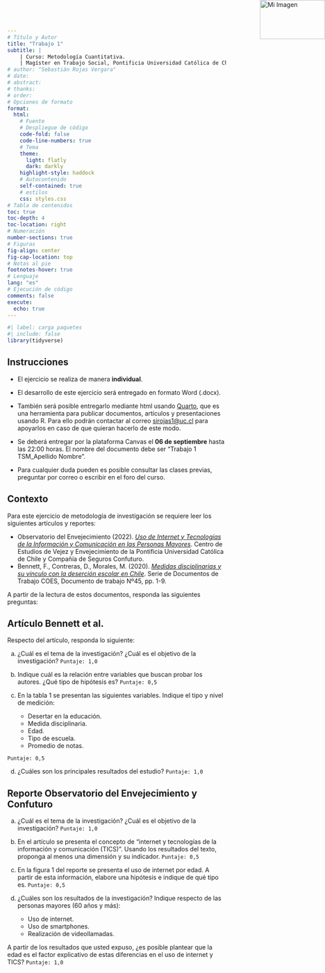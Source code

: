 ```yaml
---
# Título y Autor
title: "Trabajo 1"
subtitle: |
    | Curso: Metodología Cuantitativa.
    | Magíster en Trabajo Social, Pontificia Universidad Católica de Chile.
# author: "Sebastián Rojas Vergara"
# date: 
# abstract: 
# thanks:
# order: 
# Opciones de formato
format: 
  html:
    # Fuente
    # Despliegue de código
    code-fold: false
    code-line-numbers: true
    # Tema
    theme:
      light: flatly
      dark: darkly
    highlight-style: haddock
    # Autocontenido
    self-contained: true
    # estilos
    css: styles.css
# Tabla de contenidos
toc: true
toc-depth: 4
toc-location: right
# Numeración
number-sections: true
# Figuras
fig-align: center
fig-cap-location: top
# Notas al pie
footnotes-hover: true
# Lenguaje
lang: "es"
# Ejecución de código
comments: false
execute: 
  echo: true
---
```


```r
#| label: carga paquetes
#| include: false
library(tidyverse)
```

<img src="images/logo_puc_bn.png" alt="Mi Imagen" style="position: fixed; top: 0; right: 0; width: 150px; height: 90px;">

## Instrucciones {.unnumbered}
::: {.callout-note title="¡Importante!"}

- El ejercicio se realiza de manera **individual**.

- El desarrollo de este ejercicio será entregado en formato Word (.docx).

- También será posible entregarlo mediante html usando [Quarto](https://r4ds.hadley.nz/quarto), que es una herramienta para publicar documentos, artículos y presentaciones usando R. Para ello podrán contactar al correo [sirojas1@uc.cl](mailto:sirojas1@uc.cl) para apoyarlos en caso de que quieran hacerlo de este modo.
  
- Se deberá entregar por la plataforma Canvas el **06 de septiembre** hasta las 22:00 horas. El nombre del documento debe ser "Trabajo 1 TSM_Apellido Nombre".

- Para cualquier duda pueden es posible consultar las clases previas, preguntar por correo o escribir en el foro del curso.

:::

## Contexto {.unnumbered}

Para este ejercicio de metodología de investigación se requiere leer los siguientes artículos y reportes:

  - Observatorio del Envejecimiento (2022). [*Uso de Internet y Tecnologías de la Información y Comunicación en las Personas Mayores*](https://observatorioenvejecimiento.uc.cl/wp-content/uploads/2022/06/Observatorio-Reporte-TICS.pdf). Centro de Estudios de Vejez y Envejecimiento de la Pontificia Universidad Católica de Chile y Compañía de Seguros Confuturo.
  - Bennett, F., Contreras, D., Morales, M. (2020). [*Medidas disciplinarias y su vínculo con la deserción escolar en Chile*](https://drive.google.com/file/d/1zrA53X5y4m_uqnDlVFCRkSOdCTZzNMiU/view). Serie de Documentos de Trabajo COES, Documento de trabajo Nº45, pp. 1-9.

A partir de la lectura de estos documentos, responda las siguientes preguntas:

## Artículo Bennett et al.

Respecto del artículo, responda lo siguiente:

 a. ¿Cuál es el tema de la investigación? ¿Cuál es el objetivo de la investigación? `Puntaje: 1,0`
 
 b. Indique cuál es la relación entre variables que buscan probar los autores. ¿Qué tipo de hipótesis es? `Puntaje: 0,5` 
 
 c. En la tabla 1 se presentan las siguientes variables. Indique el tipo y nivel de medición:
 
    - Desertar en la educación.
    - Medida disciplinaria.
    - Edad.
    - Tipo de escuela.
    - Promedio de notas.
  
`Puntaje: 0,5`
  
d. ¿Cuáles son los principales resultados del estudio? `Puntaje: 1,0`

## Reporte Observatorio del Envejecimiento y Confuturo

 a. ¿Cuál es el tema de la investigación? ¿Cuál es el objetivo de la investigación? `Puntaje: 1,0`
 
 b. En el artículo se presenta el concepto de "internet y tecnologías de la información y comunicación (TICS)". Usando los resultados del texto, proponga al menos una dimensión y su indicador. `Puntaje: 0,5`
 
 c. En la figura 1 del reporte se presenta el uso de internet por edad. A partir de esta información, elabore una hipótesis e indique de qué tipo es. `Puntaje: 0,5`
 
 d. ¿Cuáles son los resultados de la investigación? Indique respecto de las personas mayores (60 años y más):
 
    - Uso de internet.
    - Uso de smartphones.
    - Realización de videollamadas.
    
A partir de los resultados que usted expuso, ¿es posible plantear que la edad es el factor explicativo de estas diferencias en el uso de internet y TICS? `Puntaje: 1,0`
 